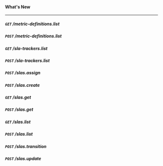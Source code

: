 #### What's New
---

##### `GET` /metric-definitions.list


##### `POST` /metric-definitions.list


##### `GET` /sla-trackers.list


##### `POST` /sla-trackers.list


##### `POST` /slas.assign


##### `POST` /slas.create


##### `GET` /slas.get


##### `POST` /slas.get


##### `GET` /slas.list


##### `POST` /slas.list


##### `POST` /slas.transition


##### `POST` /slas.update


